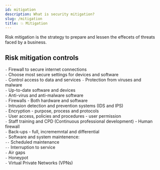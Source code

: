 ```yaml
---
id: mitigation
description: What is security mitigation?
slug: /mitigation
title: 💥 Mitigation
---
```


Risk mitigation is the strategy to prepare and lessen the effecets of threats faced by a business. 

## Risk mitigation controls
`-` Firewall to secure internet connections <br />
`-` Choose most secure settings for devices and software <br />
`-` Control access to data and services
`-` Protection from viruses and malware <br />
`-` Up-to-date software and devices <br />
`-` Anti-virus and anti-malware software <br />
`-` Firewalls - Both hardware and software <br />
`-` Intrusion detection and prevention systems (IDS and IPS) <br />
`-` Encryption - purpose, process and protocols <br />
`-` User access, policies and procedures - user permission <br />
`-` Staff training and CPD (Continuous professional development) - Human firewall <br />
`-` Back-ups - full, incrememntal and differential <br />
`-` Software and system maintenence: <br />
`--` Scheduled maintenance <br />
`--` Interruption to service <br />
`-` Air gaps <br />
`-` Honeypot <br />
`-` Virtual Private Networks (VPNs) <br />
